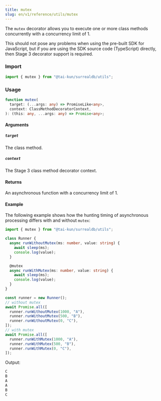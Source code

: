 ```yaml
---
title: mutex
slug: en/v1/reference/utils/mutex
---
```



The `mutex` decorator allows you to execute one or more class methods concurrently with a concurrency limit of 1.

<Aside type="caution">
  This should not pose any problems when using the pre-built SDK for JavaScript, but if you are using the SDK source code (TypeScript) directly, then Stage 3 decorator support is required.
</Aside>

### Import

```ts
import { mutex } from "@tai-kun/surrealdb/utils";
```

### Usage

```ts
function mutex(
  target: (...args: any) => PromiseLike<any>,
  context: ClassMethodDecoratorContext,
): (this: any, ...args: any) => Promise<any>;
```

#### Arguments

##### `target`

The class method.

##### `context`

The Stage 3 class method decorator context.

#### Returns

An asynchronous function with a concurrency limit of 1.

#### Example

The following example shows how the hunting timing of asynchronous processing differs with and without `mutex`:

```ts
import { mutex } from "@tai-kun/surrealdb/utils";

class Runner {
  async runWithoutMutex(ms: number, value: string) {
    await sleep(ms);
    console.log(value);
  }

  @mutex
  async runWithMutex(ms: number, value: string) {
    await sleep(ms);
    console.log(value);
  }
}

const runner = new Runner();
// without mutex
await Promise.all([
  runner.runWithoutMutex(1000, "A"),
  runner.runWithoutMutex(500, "B"),
  runner.runWithoutMutex(0, "C"),
]);
// with mutex
await Promise.all([
  runner.runWithMutex(1000, "A"),
  runner.runWithMutex(500, "B"),
  runner.runWithMutex(0, "C"),
]);
```

Output:

```js
C
B
A
A
B
C
```
